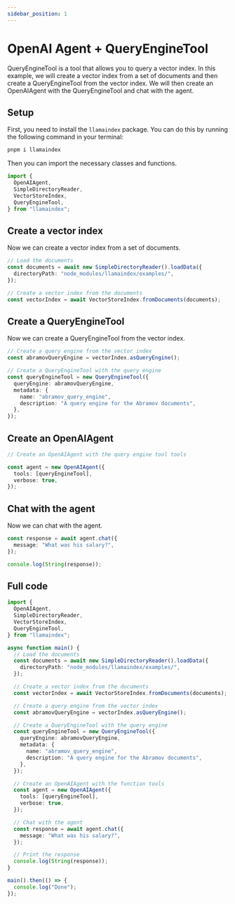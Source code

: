 ```yaml
---
sidebar_position: 1
---
```


# OpenAI Agent + QueryEngineTool

QueryEngineTool is a tool that allows you to query a vector index. In this example, we will create a vector index from a set of documents and then create a QueryEngineTool from the vector index. We will then create an OpenAIAgent with the QueryEngineTool and chat with the agent.

## Setup

First, you need to install the `llamaindex` package. You can do this by running the following command in your terminal:

```bash
pnpm i llamaindex
```

Then you can import the necessary classes and functions.

```ts
import {
  OpenAIAgent,
  SimpleDirectoryReader,
  VectorStoreIndex,
  QueryEngineTool,
} from "llamaindex";
```

## Create a vector index

Now we can create a vector index from a set of documents.

```ts
// Load the documents
const documents = await new SimpleDirectoryReader().loadData({
  directoryPath: "node_modules/llamaindex/examples/",
});

// Create a vector index from the documents
const vectorIndex = await VectorStoreIndex.fromDocuments(documents);
```

## Create a QueryEngineTool

Now we can create a QueryEngineTool from the vector index.

```ts
// Create a query engine from the vector index
const abramovQueryEngine = vectorIndex.asQueryEngine();

// Create a QueryEngineTool with the query engine
const queryEngineTool = new QueryEngineTool({
  queryEngine: abramovQueryEngine,
  metadata: {
    name: "abramov_query_engine",
    description: "A query engine for the Abramov documents",
  },
});
```

## Create an OpenAIAgent

```ts
// Create an OpenAIAgent with the query engine tool tools

const agent = new OpenAIAgent({
  tools: [queryEngineTool],
  verbose: true,
});
```

## Chat with the agent

Now we can chat with the agent.

```ts
const response = await agent.chat({
  message: "What was his salary?",
});

console.log(String(response));
```

## Full code

```ts
import {
  OpenAIAgent,
  SimpleDirectoryReader,
  VectorStoreIndex,
  QueryEngineTool,
} from "llamaindex";

async function main() {
  // Load the documents
  const documents = await new SimpleDirectoryReader().loadData({
    directoryPath: "node_modules/llamaindex/examples/",
  });

  // Create a vector index from the documents
  const vectorIndex = await VectorStoreIndex.fromDocuments(documents);

  // Create a query engine from the vector index
  const abramovQueryEngine = vectorIndex.asQueryEngine();

  // Create a QueryEngineTool with the query engine
  const queryEngineTool = new QueryEngineTool({
    queryEngine: abramovQueryEngine,
    metadata: {
      name: "abramov_query_engine",
      description: "A query engine for the Abramov documents",
    },
  });

  // Create an OpenAIAgent with the function tools
  const agent = new OpenAIAgent({
    tools: [queryEngineTool],
    verbose: true,
  });

  // Chat with the agent
  const response = await agent.chat({
    message: "What was his salary?",
  });

  // Print the response
  console.log(String(response));
}

main().then(() => {
  console.log("Done");
});
```

